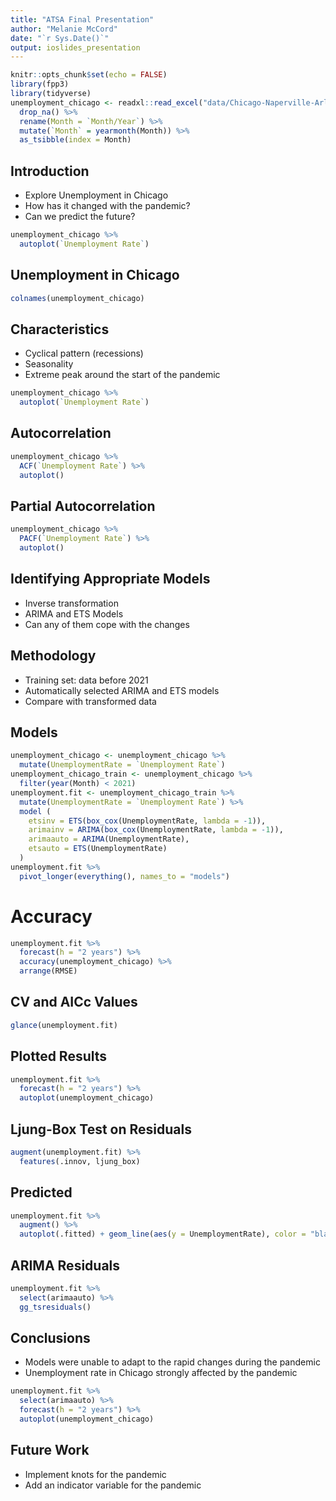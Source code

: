 ```yaml
---
title: "ATSA Final Presentation"
author: "Melanie McCord"
date: "`r Sys.Date()`"
output: ioslides_presentation
---
```


```r
knitr::opts_chunk$set(echo = FALSE)
library(fpp3)
library(tidyverse)
unemployment_chicago <- readxl::read_excel("data/Chicago-Naperville-ArlingtonHeights_MD_notseasadj.xls", skip = 6) %>%
  drop_na() %>%
  rename(Month = `Month/Year`) %>%
  mutate(`Month` = yearmonth(Month)) %>%
  as_tsibble(index = Month)
```

## Introduction

-  Explore Unemployment in Chicago
-  How has it changed with the pandemic?
-  Can we predict the future?

```r
unemployment_chicago %>%
  autoplot(`Unemployment Rate`)
```

## Unemployment in Chicago



```r
colnames(unemployment_chicago)
```

## Characteristics

-  Cyclical pattern (recessions)
-  Seasonality
-  Extreme peak around the start of the pandemic

```r
unemployment_chicago %>%
  autoplot(`Unemployment Rate`)
```


## Autocorrelation

```r
unemployment_chicago %>%
  ACF(`Unemployment Rate`) %>%
  autoplot()
```

## Partial Autocorrelation

```r
unemployment_chicago %>%
  PACF(`Unemployment Rate`) %>%
  autoplot()
```


## Identifying Appropriate Models

-  Inverse transformation
-  ARIMA and ETS Models
-  Can any of them cope with the changes

## Methodology

-  Training set: data before 2021
-  Automatically selected ARIMA and ETS models
-  Compare with transformed data


## Models

```r
unemployment_chicago <- unemployment_chicago %>%
  mutate(UnemploymentRate = `Unemployment Rate`)
unemployment_chicago_train <- unemployment_chicago %>%
  filter(year(Month) < 2021)
unemployment.fit <- unemployment_chicago_train %>%
  mutate(UnemploymentRate = `Unemployment Rate`) %>%
  model (
    etsinv = ETS(box_cox(UnemploymentRate, lambda = -1)),
    arimainv = ARIMA(box_cox(UnemploymentRate, lambda = -1)),
    arimaauto = ARIMA(UnemploymentRate),
    etsauto = ETS(UnemploymentRate)
  )
unemployment.fit %>%
  pivot_longer(everything(), names_to = "models")
```
# Accuracy
```r
unemployment.fit %>%
  forecast(h = "2 years") %>%
  accuracy(unemployment_chicago) %>%
  arrange(RMSE)
```

## CV and AICc Values

```r
glance(unemployment.fit)
```

## Plotted Results

```r
unemployment.fit %>%
  forecast(h = "2 years") %>%
  autoplot(unemployment_chicago)
```

## Ljung-Box Test on Residuals
```r
augment(unemployment.fit) %>%
  features(.innov, ljung_box)
```

## Predicted

```r
unemployment.fit %>%
  augment() %>%
  autoplot(.fitted) + geom_line(aes(y = UnemploymentRate), color = "black")
```

## ARIMA Residuals
```r
unemployment.fit %>%
  select(arimaauto) %>%
  gg_tsresiduals()
```


## Conclusions

-  Models were unable to adapt to the rapid changes during the pandemic
-  Unemployment rate in Chicago strongly affected by the pandemic
```r
unemployment.fit %>%
  select(arimaauto) %>%
  forecast(h = "2 years") %>%
  autoplot(unemployment_chicago)
```

## Future Work

-  Implement knots for the pandemic
-  Add an indicator variable for the pandemic